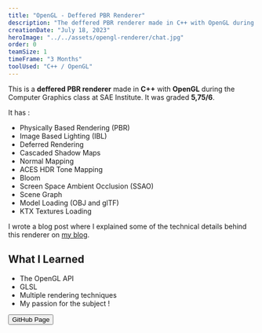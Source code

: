 ```yaml
---
title: "OpenGL - Deffered PBR Renderer"
description: "The deffered PBR renderer made in C++ with OpenGL during the Computer Graphics class at SAE Institute."
creationDate: "July 18, 2023"
heroImage: "../../assets/opengl-renderer/chat.jpg"
order: 0
teamSize: 1
timeFrame: "3 Months"
toolUsed: "C++ / OpenGL"
---
```



This is a **deffered PBR renderer** made in **C++** with **OpenGL** during the Computer Graphics class at SAE Institute.
It was graded **5,75/6**.

It has :

-   Physically Based Rendering (PBR)
-   Image Based Lighting (IBL)
-   Deferred Rendering
-   Cascaded Shadow Maps
-   Normal Mapping
-   ACES HDR Tone Mapping
-   Bloom
-   Screen Space Ambient Occlusion (SSAO)
-   Scene Graph
-   Model Loading (OBJ and glTF)
-   KTX Textures Loading

I wrote a blog post where I explained some of the technical
details behind this renderer on <a href="https://blog.stowy.ch/posts/opengl-renderer/" target="_blank">my blog</a>.

## What I Learned

- The OpenGL API
- GLSL
- Multiple rendering techniques
- My passion for the subject !

<Button href="https://github.com/St0wy/opengl-scene">GitHub Page</Button>

